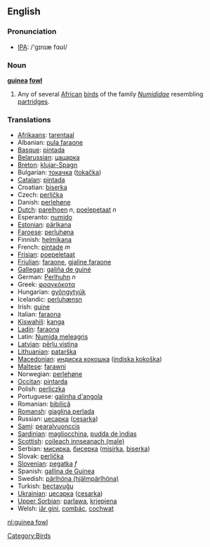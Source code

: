 {{wikipedia}}
==English==

===Pronunciation===
*[[w:IPA|IPA]]: /'gɪnɪæ fɑʊl/

===Noun===
'''[[guinea]] [[fowl]]'''

# Any of several [[African]] [[bird]]s of the family ''[[Numididae]]''  resembling [[partridge]]s.

[[Category:Birds]]


===Translations===

*[[Afrikaans]]: [[tarentaal]]
*Albanian: [[pula faraone]]
*[[Basque]]: [[pintada]]
*[[Belarussian]]: [[цацарка]]
*[[Breton]]: [[klujar-Spagn]]
*Bulgarian: [[токачка]] ([[tokačka]])
*[[Catalan]]: [[pintada]]
*Croatian: [[biserka]]
*Czech: [[perlička]]
*Danish: [[perlehøne]]
*[[Dutch]]: [[parelhoen]] ''n'', [[poelepetaat]] ''n''
*Esperanto: [[numido]]
*[[Estonian]]: [[pärlkana]]
*[[Faroese]]: [[perluhøna]]
*Finnish: [[helmikana]]
*French: [[pintade]] ''m''
*[[Frisian]]: [[poepeletaat]]
*[[Friulian]]: [[faraone]], [[gjaline faraone]]
*[[Gallegan]]: [[galiña de guiné]]
*German: [[Perlhuhn]] ''n''
*Greek: [[φραγκόκοτα]] '' ''
*Hungarian: [[gyöngytyúk]]
*Icelandic: [[perluhænsn]]
*Irish: [[guine]]
*Italian: [[faraona]] '' ''
*[[Kiswahili]]: [[kanga]]
*[[Ladin]]: [[faraona]]
*Latin: [[Numida meleagris]] '' ''
*[[Latvian]]: [[pērļu vistiņa]]
*[[Lithuanian]]: [[patarška]]
*[[Macedonian]]: [[индиcкa кoкoшкa]] ([[indiska kokoška]])
*[[Maltese]]: [[farawni]]
*Norwegian: [[perlehøne]]
*[[Occitan]]: [[pintarda]]
*Polish: [[perliczka]] '' ''
*Portuguese: [[galinha d'angola]]
*Romanian: [[bibilică]]
*[[Romansh]]: [[giaglina perlada]]
*Russian: [[цесарка]] ([[cesarka]]) '' ''
*[[Sami]]: [[pearalvuonccis]]
*[[Sardinian]]: [[magliocchina]], [[pudda de ìndias]]
*[[Scottish]]: [[coileach innseanach (male)]]
*Serbian: [[мисирка]], [[бисерка]] ([[misirka]], [[biserka]])
*Slovak: [[perlička]]
*[[Slovenian]]: [[pegatka]] ''f''
*Spanish: [[gallina de Guinea]] '' ''
*Swedish: [[pärlhöna (hjälmpärlhöna)]]
*Turkish: [[beçtavuğu]]
*[[Ukrainian]]: [[цесарка]] ([[cesarka]])
*[[Upper Sorbian]]: [[parlawa]], [[krjepjena]]
*Welsh: [[iâr gini]], [[combác]], [[cochwat]]

[[nl:guinea fowl]]